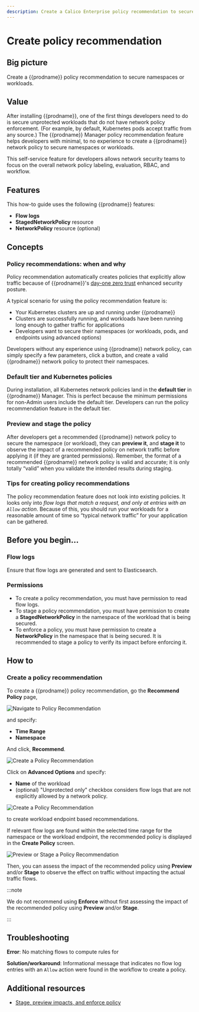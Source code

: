 ```yaml
---
description: Create a Calico Enterprise policy recommendation to secure unprotected namespaces or workloads.
---
```


# Create policy recommendation

## Big picture

Create a {{prodname}} policy recommendation to secure namespaces or workloads.

## Value

After installing {{prodname}}, one of the first things developers need to do is secure unprotected workloads that do not have network policy enforcement. (For example, by default, Kubernetes pods accept traffic from any source.) The {{prodname}} Manager policy recommendation feature helps developers with minimal, to no experience to create a {{prodname}} network policy to secure namespaces or workloads.

This self-service feature for developers allows network security teams to focus on the overall network policy labeling, evaluation, RBAC, and workflow.

## Features

This how-to guide uses the following {{prodname}} features:

- **Flow logs**
- **StagedNetworkPolicy** resource
- **NetworkPolicy** resource (optional)

## Concepts

### Policy recommendations: when and why

Policy recommendation automatically creates policies that explicitly allow traffic because of {{prodname}}'s [day-one zero trust](policy-best-practices.mdx#policy-best-practices-for-day-one-zero-trust) enhanced security posture.

A typical scenario for using the policy recommendation feature is:

- Your Kubernetes clusters are up and running under {{prodname}}
- Clusters are successfully running, and workloads have been running long enough to gather traffic for applications
- Developers want to secure their namespaces (or workloads, pods, and endpoints using advanced options)

Developers without any experience using {{prodname}} network policy, can simply specify a few parameters, click a button, and create a valid {{prodname}} network policy to protect their namespaces.

### Default tier and Kubernetes policies

During installation, all Kubernetes network policies land in the **default tier** in {{prodname}} Manager. This is perfect because the minimum permissions for non-Admin users include the default tier. Developers can run the policy recommendation feature in the default tier.

### Preview and stage the policy

After developers get a recommended {{prodname}} network policy to secure the namespace (or workload), they can **preview it**, and **stage it** to observe the impact of a recommended policy on network traffic before applying it (if they are granted permissions). Remember, the format of a recommended {{prodname}} network policy is valid and accurate; it is only totally “valid” when you validate the intended results during staging.

### Tips for creating policy recommendations

The policy recommendation feature does not look into existing policies. It looks only into _flow logs that match a request, and only at entries with an `Allow` action_. Because of this, you should run your workloads for a reasonable amount of time so “typical network traffic” for your application can be gathered.

## Before you begin...

### Flow logs

Ensure that flow logs are generated and sent to Elasticsearch.

### Permissions

- To create a policy recommendation, you must have permission to read flow logs.
- To stage a policy recommendation, you must have permission to create a **StagedNetworkPolicy** in the namespace of the workload that is being secured.
- To enforce a policy, you must have permission to create a **NetworkPolicy** in the namespace that is being secured. It is recommended to stage a policy to verify its impact before enforcing it.

## How to

### Create a policy recommendation

To create a {{prodname}} policy recommendation, go the **Recommend Policy** page,

![Navigate to Policy Recommendation](/img/calico-enterprise/generate-policy-recommendation/recommend-policy-action-bar.png)

and specify:

- **Time Range**
- **Namespace**

And click, **Recommend**.

![Create a Policy Recommendation](/img/calico-enterprise/generate-policy-recommendation/recommend-policy-screen.png)

Click on **Advanced Options** and specify:

- **Name** of the workload
- (optional) "Unprotected only" checkbox considers flow logs that are not explicitly allowed by a network policy.

![Create a Policy Recommendation](/img/calico-enterprise/generate-policy-recommendation/recommend-policy-screen-advanced-options.png)

to create workload endpoint based recommendations.

If relevant flow logs are found within the selected time range for the namespace or the workload endpoint, the recommended policy is displayed in the **Create Policy** screen.

![Preview or Stage a Policy Recommendation](/img/calico-enterprise/generate-policy-recommendation/create-policy-action-buttons.png)

Then, you can assess the impact of the recommended policy using **Preview** and/or **Stage** to observe the effect on traffic without impacting the actual traffic flows.

:::note

We do not recommend using **Enforce** without first assessing the impact of the recommended policy using **Preview** and/or **Stage**.

:::

## Troubleshooting

**Error**: No matching flows to compute rules for

**Solution/workaround**: Informational message that indicates no flow log entries with an `Allow` action were found in the workflow to create a policy.

## Additional resources

- [Stage, preview impacts, and enforce policy](staged-network-policies.mdx)
